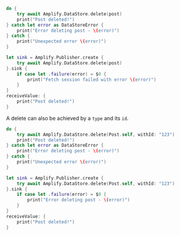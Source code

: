 <BlockSwitcher>

<Block name="Async/Await">

```swift
do {
    try await Amplify.DataStore.delete(post)
    print("Post deleted!")
} catch let error as DataStoreError {
    print("Error deleting post - \(error)")
} catch {
    print("Unexpected error \(error)")
}
```

</Block>

<Block name="Combine">

```swift
let sink = Amplify.Publisher.create {
    try await Amplify.DataStore.delete(post)
}.sink {
    if case let .failure(error) = $0 {
        print("Fetch session failed with error \(error)")
    }
}
receiveValue: {
    print("Post deleted!")
}
```

</Block>

</BlockSwitcher>

A delete can also be achieved by a `type` and its `id`.

<BlockSwitcher>

<Block name="Async/Await">

```swift
do {
    try await Amplify.DataStore.delete(Post.self, withId: "123")
    print("Post deleted!")
} catch let error as DataStoreError {
    print("Error deleting post - \(error)")
} catch {
    print("Unexpected error \(error)")
}
```

</Block>

<Block name="Combine">

```swift
let sink = Amplify.Publisher.create {
    try await Amplify.DataStore.delete(Post.self, withId: "123")
}.sink {
    if case let .failure(error) = $0 {
        print("Error deleting post - \(error)")
    }
}
receiveValue: {
    print("Post deleted!")
}
```

</Block>

</BlockSwitcher>
